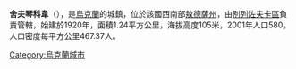 {{coord|47|8|59|N|30|45|20|E|scale:30000|display=title}}

'''舍夫琴科韋'''（{{lang-uk|Шевченкове}}），是[[烏克蘭|烏克蘭]]的城鎮，位於該國西南部[[敖德薩州|敖德薩州]]，由[[別列佐夫卡區|別列佐夫卡區]]負責管轄，始建於1920年，面積1.24平方公里，海拔高度105米，2001年人口580，人口密度每平方公里467.37人。

{{Ukraine-geo-stub}}
[[Category:烏克蘭城市|Category:烏克蘭城市]]